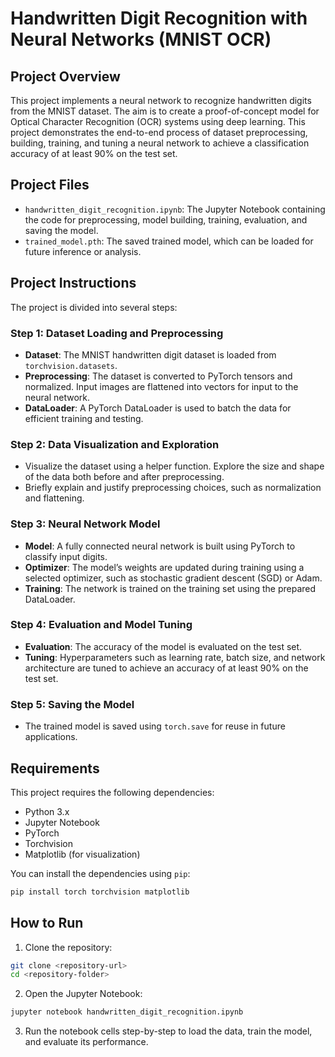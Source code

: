 # Handwritten Digit Recognition with Neural Networks (MNIST OCR)

## Project Overview

This project implements a neural network to recognize handwritten digits from the MNIST dataset. The aim is to create a proof-of-concept model for Optical Character Recognition (OCR) systems using deep learning. This project demonstrates the end-to-end process of dataset preprocessing, building, training, and tuning a neural network to achieve a classification accuracy of at least 90% on the test set.

## Project Files

- `handwritten_digit_recognition.ipynb`: The Jupyter Notebook containing the code for preprocessing, model building, training, evaluation, and saving the model.
- `trained_model.pth`: The saved trained model, which can be loaded for future inference or analysis.

## Project Instructions

The project is divided into several steps:

### Step 1: Dataset Loading and Preprocessing

- **Dataset**: The MNIST handwritten digit dataset is loaded from `torchvision.datasets`.
- **Preprocessing**: The dataset is converted to PyTorch tensors and normalized. Input images are flattened into vectors for input to the neural network.
- **DataLoader**: A PyTorch DataLoader is used to batch the data for efficient training and testing.

### Step 2: Data Visualization and Exploration

- Visualize the dataset using a helper function. Explore the size and shape of the data both before and after preprocessing.
- Briefly explain and justify preprocessing choices, such as normalization and flattening.

### Step 3: Neural Network Model

- **Model**: A fully connected neural network is built using PyTorch to classify input digits.
- **Optimizer**: The model's weights are updated during training using a selected optimizer, such as stochastic gradient descent (SGD) or Adam.
- **Training**: The network is trained on the training set using the prepared DataLoader.

### Step 4: Evaluation and Model Tuning

- **Evaluation**: The accuracy of the model is evaluated on the test set.
- **Tuning**: Hyperparameters such as learning rate, batch size, and network architecture are tuned to achieve an accuracy of at least 90% on the test set.

### Step 5: Saving the Model

- The trained model is saved using `torch.save` for reuse in future applications.

## Requirements

This project requires the following dependencies:

- Python 3.x
- Jupyter Notebook
- PyTorch
- Torchvision
- Matplotlib (for visualization)

You can install the dependencies using `pip`:

```bash
pip install torch torchvision matplotlib
```

## How to Run

1. Clone the repository:
```bash
git clone <repository-url>
cd <repository-folder>
   ```

2. Open the Jupyter Notebook:
```bash
jupyter notebook handwritten_digit_recognition.ipynb
   ```

3. Run the notebook cells step-by-step to load the data, train the model, and evaluate its performance.

